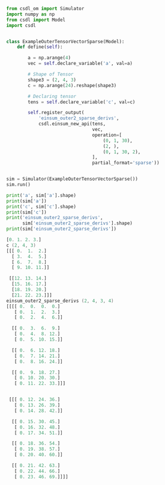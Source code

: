 ```py
from csdl_om import Simulator
import numpy as np
from csdl import Model
import csdl


class ExampleOuterTensorVectorSparse(Model):
    def define(self):

        a = np.arange(4)
        vec = self.declare_variable('a', val=a)

        # Shape of Tensor
        shape3 = (2, 4, 3)
        c = np.arange(24).reshape(shape3)

        # Declaring tensor
        tens = self.declare_variable('c', val=c)

        self.register_output(
            'einsum_outer2_sparse_derivs',
            csdl.einsum_new_api(tens,
                                vec,
                                operation=[
                                    (0, 1, 30),
                                    (2, ),
                                    (0, 1, 30, 2),
                                ],
                                partial_format='sparse'))


sim = Simulator(ExampleOuterTensorVectorSparse())
sim.run()

print('a', sim['a'].shape)
print(sim['a'])
print('c', sim['c'].shape)
print(sim['c'])
print('einsum_outer2_sparse_derivs',
      sim['einsum_outer2_sparse_derivs'].shape)
print(sim['einsum_outer2_sparse_derivs'])
```


```a (4,)
[0. 1. 2. 3.]
c (2, 4, 3)
[[[ 0.  1.  2.]
  [ 3.  4.  5.]
  [ 6.  7.  8.]
  [ 9. 10. 11.]]

 [[12. 13. 14.]
  [15. 16. 17.]
  [18. 19. 20.]
  [21. 22. 23.]]]
einsum_outer2_sparse_derivs (2, 4, 3, 4)
[[[[ 0.  0.  0.  0.]
   [ 0.  1.  2.  3.]
   [ 0.  2.  4.  6.]]

  [[ 0.  3.  6.  9.]
   [ 0.  4.  8. 12.]
   [ 0.  5. 10. 15.]]

  [[ 0.  6. 12. 18.]
   [ 0.  7. 14. 21.]
   [ 0.  8. 16. 24.]]

  [[ 0.  9. 18. 27.]
   [ 0. 10. 20. 30.]
   [ 0. 11. 22. 33.]]]


 [[[ 0. 12. 24. 36.]
   [ 0. 13. 26. 39.]
   [ 0. 14. 28. 42.]]

  [[ 0. 15. 30. 45.]
   [ 0. 16. 32. 48.]
   [ 0. 17. 34. 51.]]

  [[ 0. 18. 36. 54.]
   [ 0. 19. 38. 57.]
   [ 0. 20. 40. 60.]]

  [[ 0. 21. 42. 63.]
   [ 0. 22. 44. 66.]
   [ 0. 23. 46. 69.]]]]
```
